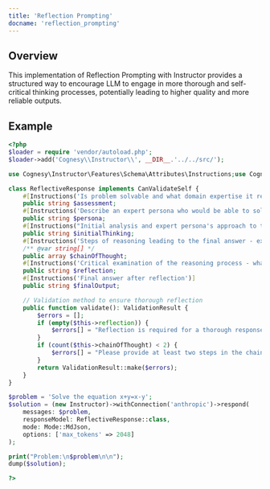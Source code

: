 ```yaml
---
title: 'Reflection Prompting'
docname: 'reflection_prompting'
---
```


## Overview

This implementation of Reflection Prompting with Instructor provides a structured way
to encourage LLM to engage in more thorough and self-critical thinking processes,
potentially leading to higher quality and more reliable outputs.


## Example

```php
<?php
$loader = require 'vendor/autoload.php';
$loader->add('Cognesy\\Instructor\\', __DIR__.'../../src/');

use Cognesy\Instructor\Features\Schema\Attributes\Instructions;use Cognesy\Instructor\Features\Validation\Contracts\CanValidateSelf;use Cognesy\Instructor\Features\Validation\ValidationResult;use Cognesy\Instructor\Instructor;use Cognesy\LLM\LLM\Enums\Mode;

class ReflectiveResponse implements CanValidateSelf {
    #[Instructions('Is problem solvable and what domain expertise it requires')]
    public string $assessment;
    #[Instructions('Describe an expert persona who would be able to solve this problem, their skills and experience')]
    public string $persona;
    #[Instructions("Initial analysis and expert persona's approach to the problem")]
    public string $initialThinking;
    #[Instructions('Steps of reasoning leading to the final answer - expert persona thinking through the problem')]
    /** @var string[] */
    public array $chainOfThought;
    #[Instructions('Critical examination of the reasoning process - what could go wrong, what are the assumptions')]
    public string $reflection;
    #[Instructions('Final answer after reflection')]
    public string $finalOutput;

    // Validation method to ensure thorough reflection
    public function validate(): ValidationResult {
        $errors = [];
        if (empty($this->reflection)) {
            $errors[] = "Reflection is required for a thorough response.";
        }
        if (count($this->chainOfThought) < 2) {
            $errors[] = "Please provide at least two steps in the chain of thought.";
        }
        return ValidationResult::make($errors);
    }
}

$problem = 'Solve the equation x+y=x-y';
$solution = (new Instructor)->withConnection('anthropic')->respond(
    messages: $problem,
    responseModel: ReflectiveResponse::class,
    mode: Mode::MdJson,
    options: ['max_tokens' => 2048]
);

print("Problem:\n$problem\n\n");
dump($solution);

?>
```
